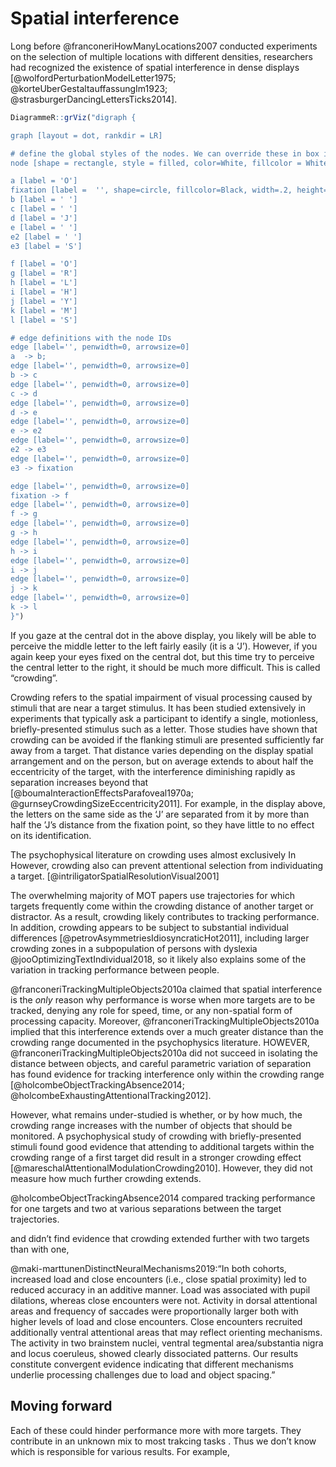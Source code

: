 # Spatial interference

Long before @franconeriHowManyLocations2007 conducted experiments on the selection of multiple locations with different densities, researchers had recognized the existence of spatial interference in dense displays [@wolfordPerturbationModelLetter1975; @korteUberGestaltauffassungIm1923; @strasburgerDancingLettersTicks2014].

```r
DiagrammeR::grViz("digraph {

graph [layout = dot, rankdir = LR]

# define the global styles of the nodes. We can override these in box if we wish
node [shape = rectangle, style = filled, color=White, fillcolor = White, fontsize = 40]

a [label = 'O']
fixation [label =  '', shape=circle, fillcolor=Black, width=.2, height=.2]
b [label = ' ']
c [label = ' ']
d [label = 'J']
e [label = ' ']
e2 [label = ' ']
e3 [label = 'S']

f [label = 'O']
g [label = 'R']
h [label = 'L']
i [label = 'H']
j [label = 'Y']
k [label = 'M']
l [label = 'S']

# edge definitions with the node IDs
edge [label='', penwidth=0, arrowsize=0]
a  -> b;
edge [label='', penwidth=0, arrowsize=0]
b -> c
edge [label='', penwidth=0, arrowsize=0]
c -> d
edge [label='', penwidth=0, arrowsize=0]
d -> e
edge [label='', penwidth=0, arrowsize=0]
e -> e2
edge [label='', penwidth=0, arrowsize=0]
e2 -> e3
edge [label='', penwidth=0, arrowsize=0]
e3 -> fixation

edge [label='', penwidth=0, arrowsize=0]
fixation -> f
edge [label='', penwidth=0, arrowsize=0]
f -> g
edge [label='', penwidth=0, arrowsize=0]
g -> h
edge [label='', penwidth=0, arrowsize=0]
h -> i
edge [label='', penwidth=0, arrowsize=0]
i -> j
edge [label='', penwidth=0, arrowsize=0]
j -> k
edge [label='', penwidth=0, arrowsize=0]
k -> l
}")
```

If you gaze at the central dot in the above display, you likely will be able to perceive the middle letter to the left fairly easily (it is a 'J'). However, if you again keep your eyes fixed on the central dot, but this time try to perceive the central letter to the right, it should be much more difficult. This is called "crowding".

Crowding refers to the spatial impairment of visual processing caused by stimuli that are near a target stimulus. It has been studied extensively in experiments that typically ask a participant to identify a single, motionless, briefly-presented stimulus such as a letter. Those studies have shown that crowding can be avoided if the flanking stimuli are presented sufficiently far away from a target. That distance varies depending on the display spatial arrangement and on the person, but on average extends to about half the eccentricity of the target, with the interference diminishing rapidly as separation increases beyond that [@boumaInteractionEffectsParafoveal1970a; @gurnseyCrowdingSizeEccentricity2011]. For example, in the display above, the letters on the same side as the 'J' are separated from it by more than half the 'J's distance from the fixation point, so they have little to no effect on its identification.

The psychophysical literature on crowding uses almost exclusively 
In  However, crowding also can prevent attentional selection from individuating a target. [@intriligatorSpatialResolutionVisual2001]


The overwhelming majority of MOT papers use trajectories for which targets frequently come within the crowding distance of another target or distractor. As a result, crowding likely contributes to tracking performance. In addition, crowding appears to be subject to substantial individual differences [@petrovAsymmetriesIdiosyncraticHot2011], including larger crowding zones in a subpopulation of persons with dyslexia @jooOptimizingTextIndividual2018, so it likely also explains some of the variation in tracking performance between people.

@franconeriTrackingMultipleObjects2010a claimed that spatial interference is the *only* reason why performance is worse when more targets are to be tracked, denying any role for speed, time, or any non-spatial form of processing capacity. Moreover, @franconeriTrackingMultipleObjects2010a implied that this interference extends over a much greater distance than the crowding range documented in the psychophysics literature. HOWEVER, @franconeriTrackingMultipleObjects2010a did not succeed in isolating the distance between objects, and careful parametric variation of separation has found evidence for tracking interference only within the crowding range [@holcombeObjectTrackingAbsence2014; @holcombeExhaustingAttentionalTracking2012].

However, what remains under-studied is whether, or by how much, the crowding range increases with the number of objects that should be monitored. A psychophysical study of crowding with briefly-presented stimuli found good evidence that attending to additional targets within the crowding range of a first target did result in a stronger crowding effect [@mareschalAttentionalModulationCrowding2010]. However, they did not measure how much further crowding extends.

@holcombeObjectTrackingAbsence2014 compared tracking performance for one targets and two at various separations between the target trajectories.

and didn't find evidence that crowding extended further with two targets than with one, 

@maki-marttunenDistinctNeuralMechanisms2019:"In both cohorts, increased load and close encounters (i.e., close spatial proximity) led to reduced accuracy in an additive manner. Load was associated with pupil dilations, whereas close encounters were not. Activity in dorsal attentional areas and frequency of saccades were proportionally larger both with higher levels of load and close encounters. Close encounters recruited additionally ventral attentional areas that may reflect orienting mechanisms. The activity in two brainstem nuclei, ventral tegmental area/substantia nigra and locus coeruleus, showed clearly dissociated patterns. Our results constitute convergent evidence indicating that different mechanisms underlie processing challenges due to load and object spacing."

## Moving forward

Each of these could hinder performance more with more targets. They contribute in an unknown mix to most trakcing tasks .
Thus we don't know which is responsible for various results. For example, 

